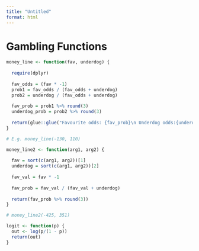 ```yaml
---
title: "Untitled"
format: html
---
```


# Gambling Functions

```r
money_line <- function(fav, underdog) {
  
  require(dplyr)
  
  fav_odds = (fav * -1)
  prob1 = fav_odds / (fav_odds + underdog)
  prob2 = underdog / (fav_odds + underdog)
  
  fav_prob = prob1 %>% round(3)
  underdog_prob = prob2 %>% round(3)
  
  return(glue::glue("Favourite odds: {fav_prob}\n Underdog odds:{underdog_prob}"))
}

# E.g. money_line(-130, 110)
```

```r
money_line2 <- function(arg1, arg2) {
  
  fav = sort(c(arg1, arg2))[1]
  underdog = sort(c(arg1, arg2))[2]
    
  fav_val = fav * -1
  
  fav_prob = fav_val / (fav_val + underdog)
  
  return(fav_prob %>% round(3))
}

# money_line2(-425, 351)
```

```r
logit <- function(p) { 
  out <- log(p/(1 - p))
  return(out)
}
```
